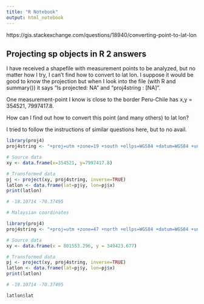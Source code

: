 ```yaml
---
title: "R Notebook"
output: html_notebook
---
```


https://gis.stackexchange.com/questions/18940/converting-point-to-lat-lon


## Projecting sp objects in R 2 answers
I have received a shapefile with measurement points to be analyzed, but no matter how I try, I can't find how to convert to lat lon. I suppose it would be good to know the projection but when I look into the file (with R and summary()) it says "Is projected: NA" and "proj4string : [NA]".

One measurement-point I know is close to the border Peru-Chile has x,y = 354521, 7997417.8.

How can I find out how to convert this point (and many others) to lat lon?

I tried to follow the instructions of similar questions here, but to no avail.



```r
library(proj4)
proj4string <- "+proj=utm +zone=19 +south +ellps=WGS84 +datum=WGS84 +units=m +no_defs "

# Source data
xy <- data.frame(x=354521, y=7997417.8)

# Transformed data
pj <- project(xy, proj4string, inverse=TRUE)
latlon <- data.frame(lat=pj$y, lon=pj$x)
print(latlon)

# -18.10714	-70.37495	
```

```r
# Malaysian coordinates

library(proj4)
proj4string <- "+proj=utm +zone=47 +north +ellps=WGS84 +datum=WGS84 +units=m +no_defs "

# Source data
xy <- data.frame(x = 801553.296, y = 349423.677)

# Transformed data
pj <- project(xy, proj4string, inverse=TRUE)
latlon <- data.frame(lat=pj$y, lon=pj$x)
print(latlon)

# -18.10714	-70.37495	
```

```r
latlon$lat
```

